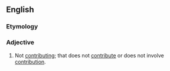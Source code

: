 ==English==

===Etymology===
{{prefix|en|non|contributing}}

===Adjective===
{{en-adj|-}}

# Not [[contributing]]; that does not [[contribute]] or does not involve [[contribution]].